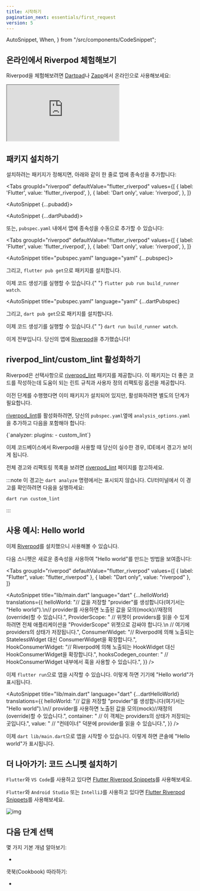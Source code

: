 ```yaml
---
title: 시작하기
pagination_next: essentials/first_request
version: 5
---
```


  AutoSnippet,
  When,
} from "/src/components/CodeSnippet";

## 온라인에서 Riverpod 체험해보기

Riverpod을 체험해보려면 [Dartpad](https://dartpad.dev/?null_safety=true&id=ef06ab3ce0b822e6cc5db0575248e6e2)나 [Zapp](https://zapp.run/new)에서 온라인으로 사용해보세요:

<iframe
  src="https://zapp.run/edit/zv2060sv306?theme=dark&lazy=false"
  style={{ width: "100%", border: 0, overflow: "hidden", aspectRatio: "1.5" }}
></iframe>

## 패키지 설치하기

설치하려는 패키지가 정해지면, 아래와 같이 한 줄로 앱에 종속성을 추가합니다:

<Tabs
  groupId="riverpod"
  defaultValue="flutter_riverpod"
  values={[
    { label: 'Flutter', value: 'flutter_riverpod', },
    { label: 'Dart only', value: 'riverpod', },
  ]}
>
<TabItem value="flutter_riverpod">

<AutoSnippet {...pubadd}></AutoSnippet>

</TabItem>

<TabItem value="riverpod">

<AutoSnippet {...dartPubadd}></AutoSnippet>

</TabItem>

</Tabs>

또는, `pubspec.yaml` 내에서 앱에 종속성을 수동으로 추가할 수 있습니다:

<Tabs
  groupId="riverpod"
  defaultValue="flutter_riverpod"
  values={[
    { label: 'Flutter', value: 'flutter_riverpod', },
    { label: 'Dart only', value: 'riverpod', },
  ]}
>
<TabItem value="flutter_riverpod">

<AutoSnippet title="pubspec.yaml" language="yaml" {...pubspec}></AutoSnippet>

그리고, `flutter pub get`으로 패키지를 설치합니다.

<When codegen={true}>
  이제 코드 생성기를 실행할 수 있습니다.{" "}
  <code>flutter pub run build_runner watch</code>.
</When>

</TabItem>
<TabItem value="riverpod">

<AutoSnippet
  title="pubspec.yaml"
  language="yaml"
  {...dartPubspec}
></AutoSnippet>

그리고, `dart pub get`으로 패키지를 설치합니다.

<When codegen={true}>
  이제 코드 생성기를 실행할 수 있습니다.{" "}
  <code>dart run build_runner watch</code>.
</When>

</TabItem>
</Tabs>

이게 전부입니다. 당신의 앱에 [Riverpod]을 추가했습니다!

## riverpod_lint/custom_lint 활성화하기

Riverpod은 선택사항으로 [riverpod_lint] 패키지를 제공합니다.
이 패키지는 더 좋은 코드를 작성하는데 도움이 되는 린트 규칙과 사용자 정의 리팩토링 옵션을 제공합니다.

이전 단계를 수행했다면 이미 패키지가 설치되어 있지만, 활성화하려면 별도의 단계가 필요합니다.

[riverpod_lint]를 활성화하려면, 당신의 `pubspec.yaml`옆에 `analysis_options.yaml`을 추가하고 다음을 포함해야 합니다:

<CodeBlock language="yaml" title="analysis_options.yaml">
  {`analyzer:
  plugins:
    - custom_lint`}
</CodeBlock>

이제 코드베이스에서 Riverpod을 사용할 때 당신이 실수한 경우, IDE에서 경고가 보이게 됩니다.

전체 경고와 리팩토링 목록을 보려면 [riverpod_lint] 페이지를 참고하세요.

:::note
이 경고는 `dart analyze` 명령에서는 표시되지 않습니다.
CI/터미널에서 이 경고를 확인하려면 다음을 실행하세요:

```sh
dart run custom_lint
```

:::

## 사용 예시: Hello world

이제 [Riverpod]를 설치했으니 사용해볼 수 있습니다.

다음 스니펫은 새로운 종속성을 사용하여 "Hello world"를 만드는 방법을 보여줍니다:

<Tabs
  groupId="riverpod"
  defaultValue="flutter_riverpod"
  values={[
    { label: "Flutter", value: "flutter_riverpod" },
    { label: "Dart only", value: "riverpod" },
  ]}
>
<TabItem value="flutter_riverpod">

<AutoSnippet
  title="lib/main.dart"
  language="dart"
  {...helloWorld}
  translations={{
    helloWorld: "// 값을 저장할 \"provider\"를 생성합니다(여기서는 \"Hello world\").\n// provider를 사용하면 노출된 값을 모의(mock)//재정의(override)할 수 있습니다.",
    ProviderScope: "    // 위젯이 providers를 읽을 수 있게 하려면 전체 애플리케이션을 \"ProviderScope\" 위젯으로 감싸야 합니다.\n    // 여기에 providers의 상태가 저장됩니다.",
    ConsumerWidget: "// Riverpod에 의해 노출되는 StatelessWidget 대신 ConsumerWidget을 확장합니다.",
    HookConsumerWidget: "// Riverpod에 의해 노출되는 HookWidget 대신 HookConsumerWidget을 확장합니다.",
    hooksCodegen_counter: "    // HookConsumerWidget 내부에서 훅을 사용할 수 있습니다.",
  }}
/>

이제 `flutter run`으로 앱을 시작할 수 있습니다.
이렇게 하면 기기에 "Hello world"가 표시됩니다.

</TabItem>
<TabItem value="riverpod">

<AutoSnippet
  title="lib/main.dart"
  language="dart"
  {...dartHelloWorld}
  translations={{
    helloWorld: "// 값을 저장할 \"provider\"를 생성합니다(여기서는 \"Hello world\").\n// provider를 사용하면 노출된 값을 모의(mock)//재정의(override)할 수 있습니다.",
    container: "  // 이 객체는 providers의 상태가 저장되는 곳입니다.",
    value: "  // \"컨테이너\" 덕분에 provider를 읽을 수 있습니다.",
  }}
/>

이제 `dart lib/main.dart`으로 앱을 시작할 수 있습니다.
이렇게 하면 콘솔에 "Hello world"가 표시됩니다.

</TabItem>
</Tabs>

## 더 나아가기: 코드 스니펫 설치하기

`Flutter`와 `VS Code`를 사용하고 있다면 [Flutter Riverpod Snippets](https://marketplace.visualstudio.com/items?itemName=robert-brunhage.flutter-riverpod-snippets)를 사용해보세요.

`Flutter`와 `Android Studio` 또는 `IntelliJ`를 사용하고 있다면 [Flutter Riverpod Snippets](https://plugins.jetbrains.com/plugin/14641-flutter-riverpod-snippets)를 사용해보세요.

![img](/img/snippets/greetingProvider.gif)

## 다음 단계 선택

몇 가지 기본 개념 알아보기:

- <Link documentID="concepts2/providers" />

쿡북(Cookbook) 따라하기:

- <Link documentID="cookbooks/testing" />

[riverpod]: https://github.com/rrousselgit/riverpod
[hooks_riverpod]: https://pub.dev/packages/hooks_riverpod
[flutter_riverpod]: https://pub.dev/packages/flutter_riverpod
[flutter_hooks]: https://github.com/rrousselGit/flutter_hooks
[riverpod_lint]: https://pub.dev/packages/riverpod_lint
